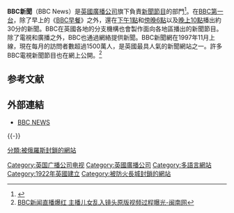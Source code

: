 {{expand language|1=en|page=|time=2020-05-29T10:00:39+00:00}}
{{NoteTA
|G1=IT
}}
{{Infobox company
| name             = BBC News
| logo             = [[File:BBC_News_2022_(Alt,_boxed).svg|200px]]
| type             = [[BBC|BBC]]的一個部門
| foundation       =
| location_city    = [[倫敦|倫敦]][[BBC廣播大樓|BBC廣播大樓]]
| location_country = {{GBR}}
| location         =
| locations        =
| area_served      = 全球
| key_people       = 詹姆斯·哈定（編導）
| industry         = 媒体
| slogan           = Live The Story
| services         = 廣播、電視和[[英國廣播公司新聞網|互聯網]]
| owner            = [[BBC|BBC]]
| num_employees    = 3,500
| homepage         = 
* {{url|https://www.bbc.co.uk/news|BBC News}}
* {{Onion URL|bbcnewsv2vjtpsuy}}<ref>{{Cite web|url=https://www.bbc.com/news/technology-50150981|title=BBC News launches 'dark web' mirror|date=2019-10-23|via=www.bbc.com|accessdate=2020-06-04|archive-date=2019-10-23|archive-url=https://archive.today/20191023170147/https://www.bbc.com/news/technology-50150981|dead-url=no}}</ref>
}}
{{Listen<!-- 注释出：|filename=BBC_news_theme_2007.ogg -->|title=BBC新闻主题音乐|description=BBC新闻主题音乐（BBC Countdown），作者[[大卫·罗伊|大卫·罗伊]]}}
'''BBC新聞'''（BBC News）是[[英國廣播公司|英國廣播公司]]旗下負責[[新聞節目|新聞節目]]的部門<ref>{{cite web |title=News Group Senior Management |url=http://www.bbc.co.uk/aboutthebbc/insidethebbc/managementstructure/bbcstructure/journalism.html |date=December 2014 |publisher=BBC |accessdate=2014-12-21 |archive-date=2016-12-30 |archive-url=https://web.archive.org/web/20161230043836/http://www.bbc.co.uk/aboutthebbc/insidethebbc/managementstructure/bbcstructure/journalism.html |dead-url=no }}</ref>。在[[英國廣播公司第一台|BBC第一台]]，除了早上的《[[BBC早餐|BBC早餐]]》之外，還在[[BBC一點新聞|下午1點]]和[[BBC六點新聞|傍晚6點]]以及[[BBC十點新聞|晚上10點]]播出約30分的新聞。BBC在英國各地的分支機構也會製作面向各地區播出的新聞節目。除了電視和廣播之外，BBC也通過網絡提供新聞。BBC新聞網在1997年11月上線，現在每月的訪問者數超過1500萬人，是英國最具人氣的新聞網站之一。許多BBC電視新聞節目也在網上公開。<ref>[http://www.mnw.cn/news/world/1630382.html BBC新闻直播爆红 主播儿女乱入镜头原版视频过程曝光-闽南网]{{cite web|title=BBC新闻直播到一半 连线教授2小孩闯入主播笑翻|url=http://my.tv.sohu.com/us/221237113/87915373.shtml|website=搜狐视频|accessdate=2017-03-15}}</ref>

==参考文献==
{{reflist}}
== 外部連結 ==
* [http://news.bbc.co.uk/ BBC NEWS] {{Wayback|url=http://news.bbc.co.uk/ |date=20080414035024 }}
{{-}}
{{BBC}}
{{英国广播公司电视}}
{{White House James S. Brady Press Briefing Room Seating Chart}}
{{Authority control}}

[[Category:英国广播公司电视|Category:英国广播公司电视]]
[[Category:英國廣播公司|Category:英國廣播公司]]
[[Category:多語言網站|Category:多語言網站]]
[[Category:1922年英國建立|Category:1922年英國建立]]
[[Category:被防火長城封鎖的網站|Category:被防火長城封鎖的網站]]
[[分類:被俄羅斯封鎖的網站|分類:被俄羅斯封鎖的網站]]
{{stub}}